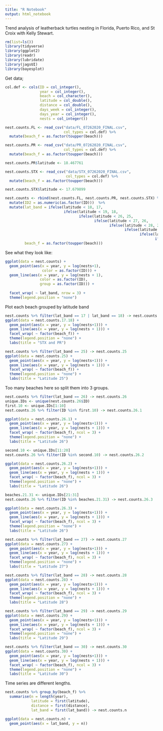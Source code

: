 ```yaml
---
title: "R Notebook"
output: html_notebook
---
```


Trend analysis of leatherback turtles nesting in Florida, Puerto Rico, and St Croix with Kelly Stewart.

```r
rm(list=ls())
library(tidyverse)
library(ggplot2)
library(readr)
library(lubridate)
library(jagsUI)
library(bayesplot)
```

Get data;

```r
col.def <- cols(ID = col_integer(),
                year = col_integer(),
                beach = col_character(),
                latitude = col_double(),
                distance = col_double(),
                days_week = col_integer(),
                days_year = col_integer(),
                nests = col_integer())

nest.counts.FL <- read_csv("data/FL_07262020_FINAL.csv", 
                           col_types = col.def) %>% 
  mutate(beach_f = as.factor(toupper(beach)))

nest.counts.PR <- read_csv("data/PR_07262020_FINAL.csv", 
                           col_types = col.def) %>% 
  mutate(beach_f = as.factor(toupper(beach)))

nest.counts.PR$latitude <- 18.467761

nest.counts.STX <- read_csv("data/STX_07262020_FINAL.csv", 
                            col_types = col.def) %>% 
  mutate(beach_f = as.factor(toupper(beach)))

nest.counts.STX$latitude <- 17.679899

nest.counts <- rbind(nest.counts.FL, nest.counts.PR, nest.counts.STX) %>%
  mutate(ID2 = as.numeric(as.factor(ID)))  %>% 
  mutate(lat_band = ifelse(latitude < 18, 17,
                           ifelse(latitude < 19, 18, 
                                  ifelse(latitude < 26, 25,
                                         ifelse(latitude < 27, 26,
                                                ifelse(latitude < 28, 27,
                                                       ifelse(latitude < 29, 28,
                                                              ifelse(latitude < 30, 29,
                                                                     ifelse(latitude < 31, 30)))))))),
         beach_f = as.factor(toupper(beach)))

```


See what they look like:

```r
ggplot(data = nest.counts) +
  geom_point(aes(x = year, y = log(nests+1),
                 color = as.factor(ID))) +
  geom_line(aes(x = year, y = log(nests + 1),
                color = as.factor(ID),
                group = as.factor(ID))) +
  
  facet_wrap( ~ lat_band, nrow = 3) +
  theme(legend.position = "none")
```

Plot each beach grouped by latitude band

```r
nest.counts %>% filter(lat_band == 17 | lat_band == 18) -> nest.counts.17.18
ggplot(data = nest.counts.17.18) +
  geom_point(aes(x = year, y = log(nests+1))) +
  geom_line(aes(x = year, y = log(nests + 1))) +
  facet_wrap( ~ factor(beach_f)) +
  theme(legend.position = "none") + 
  labs(title = "STX and PR")
```


```r
nest.counts %>% filter(lat_band == 25) -> nest.counts.25
ggplot(data = nest.counts.25) +
  geom_point(aes(x = year, y = log(nests+1))) +
  geom_line(aes(x = year, y = log(nests + 1))) +
  facet_wrap( ~ factor(beach_f)) +
  theme(legend.position = "none") + 
  labs(title = "Latitude 25")
```

Too many beaches here so split them into 3 groups.

```r
nest.counts %>% filter(lat_band == 26) -> nest.counts.26
unique.IDs <- unique(nest.counts.26$ID)
first.10 <- unique.IDs[1:10]
nest.counts.26 %>% filter(ID %in% first.10) -> nest.counts.26.1

ggplot(data = nest.counts.26.1) +
  geom_point(aes(x = year, y = log(nests+1))) +
  geom_line(aes(x = year, y = log(nests + 1))) +
  facet_wrap( ~ factor(beach_f), ncol = 3) +
  theme(legend.position = "none") + 
  labs(title = "Latitude 26")
```

```r
second.10 <- unique.IDs[11:20]
nest.counts.26 %>% filter(ID %in% second.10) -> nest.counts.26.2

ggplot(data = nest.counts.26.2) +
  geom_point(aes(x = year, y = log(nests+1))) +
  geom_line(aes(x = year, y = log(nests + 1))) +
  facet_wrap( ~ factor(beach_f), ncol = 3) +
  theme(legend.position = "none") + 
  labs(title = "Latitude 26")
```

```r
beaches.21.31 <- unique.IDs[21:31]
nest.counts.26 %>% filter(ID %in% beaches.21.31) -> nest.counts.26.3

ggplot(data = nest.counts.26.3) +
  geom_point(aes(x = year, y = log(nests+1))) +
  geom_line(aes(x = year, y = log(nests + 1))) +
  facet_wrap( ~ factor(beach_f), ncol = 3) +
  theme(legend.position = "none") + 
  labs(title = "Latitude 26")
```


```r
nest.counts %>% filter(lat_band == 27) -> nest.counts.27
ggplot(data = nest.counts.27) +
  geom_point(aes(x = year, y = log(nests+1))) +
  geom_line(aes(x = year, y = log(nests + 1))) +
  facet_wrap( ~ factor(beach_f), ncol = 3) +
  theme(legend.position = "none") + 
  labs(title = "Latitude 27")
```


```r
nest.counts %>% filter(lat_band == 28) -> nest.counts.28
ggplot(data = nest.counts.28) +
  geom_point(aes(x = year, y = log(nests+1))) +
  geom_line(aes(x = year, y = log(nests + 1))) +
  facet_wrap( ~ factor(beach_f), ncol = 3) +
  theme(legend.position = "none") + 
  labs(title = "Latitude 28")
```


```r
nest.counts %>% filter(lat_band == 29) -> nest.counts.29
ggplot(data = nest.counts.29) +
  geom_point(aes(x = year, y = log(nests+1))) +
  geom_line(aes(x = year, y = log(nests + 1))) +
  facet_wrap( ~ factor(beach_f), ncol = 3) +
  theme(legend.position = "none") + 
  labs(title = "Latitude 29")
```


```r
nest.counts %>% filter(lat_band == 30) -> nest.counts.30
ggplot(data = nest.counts.30) +
  geom_point(aes(x = year, y = log(nests+1))) +
  geom_line(aes(x = year, y = log(nests + 1))) +
  facet_wrap( ~ factor(beach_f), ncol = 3) +
  theme(legend.position = "none") + 
  labs(title = "Latitude 30")
```

Time series are different lengths. 

```r
nest.counts %>% group_by(beach_f) %>%
  summarise(n = length(year),
            latitude = first(latitude),
            distance = first(distance),
            lat_band = first(lat_band)) -> nest.counts.n

ggplot(data = nest.counts.n) + 
  geom_point(aes(x = lat_band, y = n))
```
